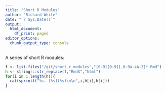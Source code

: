 ```yaml
---
title: "Short R Modules"
author: "Richard White"
date: "`r Sys.Date()`"
output:
  html_document:
    df_print: paged
editor_options: 
  chunk_output_type: console
---
```


A series of short R modules:

```r
f <- list.files("/git/short_r_modules","[0-9][0-9][_0-9a-zA-Z]*.Rmd")
h <- stringr::str_replace(f,"Rmd$","html")
for(i in 1:length(h)){
  cat(sprintf("%s. [%s](%s)\n\n",i,h[i],h[i]))
}
```
